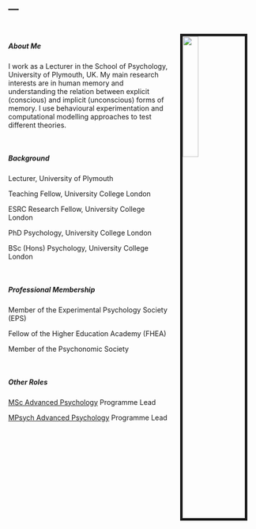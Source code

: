 ---
---


<link rel="stylesheet" href="styles.css" type="text/css">

<img src="images/ChrisBerry_med.jpg" style="width:25%; 
border:5px solid; margin-right: 20px; margin-left: 20px; 
margin-top: 20px" align="right">

<br>

##### About Me

I work as a Lecturer in the School of Psychology, University of Plymouth, UK. My main research interests are in human memory and understanding the relation between explicit (conscious) and implicit (unconscious) forms of memory. I use behavioural experimentation and computational modelling approaches to test different theories.

<br>


##### Background
Lecturer, University of Plymouth

Teaching Fellow, University College London

ESRC Research Fellow, University College London

PhD Psychology, University College London

BSc (Hons) Psychology, University College London

<br>


##### Professional Membership

Member of the Experimental Psychology Society (EPS)

Fellow of the Higher Education Academy (FHEA)

Member of the Psychonomic Society

<br>


##### Other Roles
[MSc Advanced Psychology](https://www.plymouth.ac.uk/courses/postgraduate/msc-advanced-psychology) Programme Lead

[MPsych Advanced Psychology](https://www.plymouth.ac.uk/courses/undergraduate/mpsych-advanced-psychology) Programme Lead

<br>